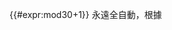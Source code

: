{{#expr:{{RepDnr|{{LOCALYEAR}}|{{LOCALMONTH}}|{{LOCALDAY2}}}}mod30+1}}<noinclude>
永遠全自動，根據
[[Category:French Republican Calendar templates|{{PAGENAME}}]]
</noinclude>